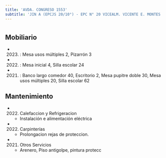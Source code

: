 ```yaml
---
title: 'AVDA. CONGRESO 1553'
subtitle: 'JIN A (EPCJS 20/10°) - EPC N° 20 VICEALM. VICENTE E. MONTES - ESEA EN DANZA MASTRAZZI CURSO VOCACIONAL DE DANZA Y EXPRESIÓN CORPORAL JUVENIL N° 10'
---
```


#


## Mobiliario

*  (2023) : Mesa usos múltiples 2, Pizarrón 3 

*  (2022) : Mesa inicial 4, Silla escolar 24 

*  (2021) : Banco largo comedor 40, Escritorio 2, Mesa pupitre doble 30, Mesa usos múltiples 20, Silla escolar 62 





## Mantenimiento

*  (2022) Calefaccion y Refrigeracion 
    + Instalación e alimentación eléctrica

*  (2022) Carpinterías 
    + Prolongacion rejas de proteccion.

*  (2021) Otros Servicios 
    + Arenero, Piso antigolpe, pintura protecc




